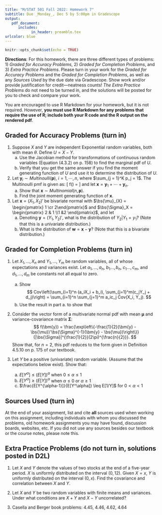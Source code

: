 ```yaml
---
title: "M/STAT 501 Fall 2022: Homework 7"
subtitle: Due _Monday_, Dec 5 by 5:00pm in Gradescope
output: 
   pdf_document:
      includes:
            in_header: preamble.tex
urlcolor: blue
---
```


<!-- Material covered: 4.5, 4.3, 4.6, extra random vector stuff: covariance and correlation, bivariate transformations, multivariate distributions -->

```r
knitr::opts_chunk$set(echo = TRUE)
```

**Directions**: For this homework, there are three different types of problems: 1) _Graded for Accuracy Problems_, 2) _Graded for Completion Problems_, and 3) _Extra Practice Problems_. Please turn in your work for the _Graded for Accuracy Problems_ and the _Graded for Completion Problems_, as well as any _Sources Used_ by the due date via Gradescope. Show work and/or provide justification for credit---neatness counts! _The Extra Practice Problems_ do not need to be turned in, and the solutions will be posted for you to check and compare your work.

You are encouraged to use R Markdown for your homework, but it is not required. However, **you must use R Markdown for any problems that require the use of R; include both your R code and the R output on the rendered pdf**.

## Graded for Accuracy Problems (turn in)

1. Suppose $X$ and $Y$ are independent Exponential random variables, both with mean $\theta$. Define $U = X-Y$.
    a. Use the Jacobian method for transformations of continuous random variables (Equation (4.3.2) on p. 158) to find the marginal pdf of $U$.
    b. Verify that you get the same answer if you find the moment generating function of $U$ and use it to determine the distribution of $U$.  
    
2. Let $\mathbf{y}_i \sim Multinoulli(\mathbf{p})$, $i = 1, \cdots, n$, where $\sum_{j = 1}^K p_j = 1$.  The Multinoulli pmf is given as:
    \[
    f(\mathbf{y}) = \begin{cases}\begin{array}{ll}
     \prod_{j = 1}^K p_j^{y_j} & \mathbf{y} \in \left\{\mathbf{v} \in \{0,1\}^K : \sum_{i = 1}^K v_i = 1\right\}\\
    0 & \text{else}
    \end{array}\end{cases}
    \]
and let $\mathbf{x} = \mathbf{y}_1 + \cdots + \mathbf{y}_n$.
    a. Show that $\mathbf{x} \sim Multinomial(n, \mathbf{p})$.
    b. Find the joint moment generating function of $\mathbf{x}$.  
    
    
3. Let $\mathbf{x}= (X_1, X_2)'$ be bivariate normal with $\bs{\mu}_{X} = \begin{pmatrix} 1 \cr 2\end{pmatrix}$ and $\bs{\Sigma}_X = \begin{pmatrix} 2 & 1 \\1 &2 \end{pmatrix}$, and let  
\begin{align*}
\mathbf{y} | \mathbf{x} \sim N_2\left(\bs{\mu}_{\mathbf{y} | \mathbf{x}} = \begin{pmatrix} x_1 \\ x_1 + x_2\end{pmatrix}, \bs{\Sigma}_{\mathbf{y} | \mathbf{x}} = \begin{pmatrix} 1 & 0 \\0 &1 \end{pmatrix}\right)
\end{align*}
    a. Denoting $\bm{y} = (Y_1, Y_2)'$, what is the distribution of $Y_2 | Y_1 = y_1$? (Note that this is a univariate distribution.)
    b. What is the distribution of $\mathbf{w} = \mathbf{x} - \mathbf{y}$? (Note that this is a bivariate distribution.)  


    
## Graded for Completion Problems (turn in)

1. Let $X_1,\ldots, X_n$ and $Y_1,\ldots, Y_m$ be random variables, all of whose expectations and variances exist. Let $a_1,\ldots, a_n$, $b_1\ldots, b_n$, $c_1\ldots, c_m$, and $d_1,\ldots, d_m$ be constants not all equal to zero.
    a. Show
    $$
    Cov\left(\sum_{i=1}^n (a_iX_i + b_i), \sum_{j=1}^m(c_jY_j + d_j)\right) = \sum_{i=1}^n \sum_{j=1}^m a_ic_j Cov(X_i, Y_j).
    $$
    b. Use the result in part a. to show that
    \begin{eqnarray*}
    Var(\sum_{i=1}^n (a_iX_i + b_i)) &=& \sum_{i=1}^n a_i^2 Var(X_i) + \sum\sum_{i\neq j}a_ia_jCov(X_i, X_j) \\
    &=& \sum_{i=1}^n a_i^2 Var(X_i) + 2\sum\sum_{i< j}a_ia_jCov(X_i, X_j).
    \end{eqnarray*}
    
2. Consider the vector form of a multivariate normal pdf with mean $\boldsymbol{\mu}$ and variance-covariance matrix $\boldsymbol{\Sigma}$:
$$
f(\bm{y}) = \frac{\exp\left\{-\frac{1}{2}(\bm{y} - \bs{\mu})'\bs{\Sigma}^{-1}(\bm{y} - \bs{\mu})\right\}}{|\bs{\Sigma}|^{\frac{1}{2}}(2\pi)^{\frac{n}{2}}}.
$$
Show that, for $n = 2$, this pdf reduces to the form given in Definition 4.5.10 on p.\ 175 of our textbook.

3. Let $Y$ be a positive (univariate) random variable.  (Assume that the expectations below exist).  Show that:
    a. $E[Y^\alpha] \leq (E[Y])^\alpha$ when $0 \leq \alpha \leq 1$
    b. $E[Y^\alpha] \geq (E[Y])^\alpha$ when $\alpha \leq 0$ or $\alpha \geq 1$
    c. $\frac{E[Y^{\alpha-1}]}{E[Y^\alpha]} \leq E[1/Y]$ for $0 < \alpha < 1$


## Sources Used (turn in)

At the end of your assignment, list and cite **all** sources used when working on this assignment, including individuals with whom you discussed the problems, old homework assignments you may have found, discussion boards, websites, etc.
If you did not use any sources besides our textbook or the course notes, please note this.


## Extra Practice Problems (do not turn in, solutions posted in D2L)

1. Let $X$ and $Y$ denote the values of two stocks at the end of a five-year period. $X$ is uniformly distributed on the interval $(0, 12)$. Given $X = x$, $Y$ is uniformly distributed on the interval $(0, x)$. Find the covariance and correlation between $X$ and $Y$.

2. Let $X$ and $Y$ be two random variables with finite means and variances. Under what conditions are $X+Y$ and $X-Y$ uncorrelated?

3. Casella and Berger book problems:  4.45, 4.46, 4.62, 4.64

